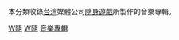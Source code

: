 本分類收錄[[台湾|台湾]]媒體公司[[隨身遊戲|隨身遊戲]]所製作的音樂專輯。

[[Category:各台灣唱片公司音樂專輯|W隨]]
[[Category:各唱片公司音樂專輯|W隨]]
[[Category:隨身遊戲|音樂專輯]]